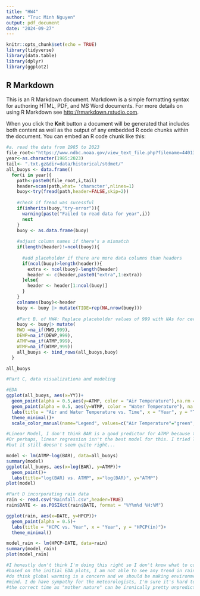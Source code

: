 ```yaml
---
title: "HW4"
author: "Truc Minh Nguyen"
output: pdf_document
date: "2024-09-27"
---
```


```r
knitr::opts_chunk$set(echo = TRUE)
library(tidyverse)
library(data.table)
library(dplyr)
library(ggplot2)
```

## R Markdown

This is an R Markdown document. Markdown is a simple formatting syntax for authoring HTML, PDF, and MS Word documents. For more details on using R Markdown see <http://rmarkdown.rstudio.com>.

When you click the **Knit** button a document will be generated that includes both content as well as the output of any embedded R code chunks within the document. You can embed an R code chunk like this:

```r
#a. read the data from 1985 to 2023
file_root<-"https://www.ndbc.noaa.gov/view_text_file.php?filename=44013h" 
year<-as.character(1985:2023)
tail<- ".txt.gz&dir=data/historical/stdmet/" 
all_buoys <- data.frame()
  for(i in year){
    path<-paste0(file_root,i,tail) 
    header=scan(path,what= 'character',nlines=1)
    buoy<-try(fread(path,header=FALSE,skip=2))
    
    #check if fread was sucessful
    if(inherits(buoy,"try-error")){
      warning(paste("Failed to read data for year",i))
      next
    }
    buoy <- as.data.frame(buoy)
    
    #adjust column names if there's a mismatch
    if(length(header)!=ncol(buoy)){
      
      #add placeholder if there are more data columns than headers
      if(ncol(buoy)>length(header)){
        extra <- ncol(buoy)-length(header)
        header <- c(header,paste0("extra",1:extra))
      }else{
        header <- header[1:ncol(buoy)]
      }
    }
    colnames(buoy)<-header
    buoy <- buoy |> mutate(TIDE=rep(NA,nrow(buoy)))
    
    #Part B. of HW4: Replace placeholder values of 999 with NAs for certain columns 
    buoy <- buoy|> mutate(
    MWD =na_if(MWD,999),
    DEWP=na_if(DEWP,999),
    ATMP=na_if(ATMP,999),
    WTMP=na_if(WTMP,999))
    all_buoys <- bind_rows(all_buoys,buoy)
  }

all_buoys

```
```r
#Part C, data visualizationa and modeling

#EDA
ggplot(all_buoys, aes(x=YY))+
  geom_point(alpha = 0.5,aes(y=ATMP, color = "Air Temperature"),na.rm = TRUE)+
  geom_point(alpha = 0.5, aes(y=WTMP, color = "Water Temperature"), na.rm = TRUE)+
  labs(title = "Air and Water Temperature vs. Time", x = "Year", y = "Temperature (degrees C)")+
  theme_minimal()+
  scale_color_manual(name="Legend", values=c("Air Temperature"="green", "Water Temperature"="blue"))

#Linear Model, I don't think BAR is a good predictor for ATMP because the data seems kind of binary
#Or perhaps, linear regression isn't the best model for this. I tried log to bring points closer 
#but it still doesn't seem quite right...

model <- lm(ATMP~log(BAR), data=all_buoys)
summary(model)
ggplot(all_buoys, aes(x=log(BAR), y=ATMP))+
  geom_point()+
  labs(title="log(BAR) vs. ATMP", x="log(BAR)", y="ATMP")
plot(model)
```

```r
#Part D incorporating rain data
rain <- read.csv("Rainfall.csv",header=TRUE)
rain$DATE <- as.POSIXct(rain$DATE, format = "%Y%m%d %H:%M")

ggplot(rain, aes(x=DATE, y=HPCP))+
  geom_point(alpha = 0.5)+
  labs(title = "HCPC vs. Year", x = "Year", y = "HPCP(in)")+
  theme_minimal()

model_rain <- lm(HPCP~DATE, data=rain)
summary(model_rain)
plot(model_rain)

#I honestly don't think I'm doing this right so I don't know what to compare to. But in general just 
#based on the initial EDA plots, I am not able to see any trend in rain fall through time. However, I 
#do think global warming is a concern and we should be making environmental choices with that issue in
#mind. I do have sympathy for the meteorologists, I'm sure it's hard to find the correct predictors at
#the correct time as "mother nature" can be ironically pretty unpredictable...
```


